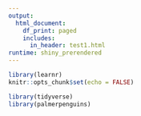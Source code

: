 ```yaml
---
output:
  html_document:
    df_print: paged
    includes:
      in_header: test1.html
runtime: shiny_prerendered
---
```


```r
library(learnr)
knitr::opts_chunk$set(echo = FALSE)

library(tidyverse)
library(palmerpenguins)
```


```r

```

<div data-iframe-height></div>
